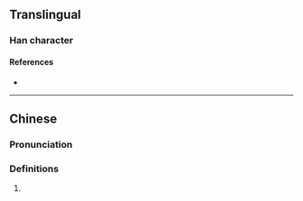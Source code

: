 {{character info/new}}
==Translingual==

===Han character===
{{Han char|rn=96|rad=玉|as=12|sn=16|four=17146|canj=MGSMI|ids=⿰𤣩尋}}

====References====
* {{Han ref|kx=0741.300|dkj=21231|hdz=21138.090|uh=7495|ud=29845|bh=EA67|bd=60007}}

----

==Chinese==
{{zh-forms|s=𬍤}}

===Pronunciation===
{{zh-pron
|m=xún
|cat=
}}

===Definitions===
{{zh-hanzi}}

# {{rfdef|zh}}